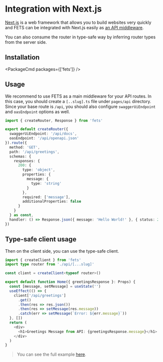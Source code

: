 
# Integration with Next.js

[Next.js](https://nextjs.org) is a web framework that allows you to build websites very quickly and
FETS can be integrated with Next.js easily as
[an API middleware](https://nextjs.org/docs/api-routes/api-middlewares).

You can also consume the router in type-safe way by inferring router types from the server side.

## Installation

<PackageCmd packages={['fets']} />

## Usage

We recommend to use FETS as a main middleware for your API routes. In this case, you should create a
`[..slug].ts` file under `pages/api` directory. Since your base route is `/api`, you should also
configure `swaggerUiEndpoint` and `oasEndpoint` options as well.

```ts filename=pages/api/[...slug].ts
import { createRouter, Response } from 'fets'

export default createRouter({
  swaggerUiEndpoint: '/api/docs',
  oasEndpoint: '/api/openapi.json'
}).route({
  method: 'GET',
  path: '/api/greetings',
  schemas: {
    responses: {
      200: {
        type: 'object',
        properties: {
          message: {
            type: 'string'
          }
        },
        required: ['message'],
        additionalProperties: false
      }
    }
  } as const,
  handler: () => Response.json({ message: 'Hello World!' }, { status: 200 })
})
```

## Type-safe client usage

Then on the client side, you can use the type-safe client.

```ts filename = pages/index.tsx
import { createClient } from 'fets'
import type router from './api/[...slug]'

const client = createClient<typeof router>()

export default function Home({ greetingsResponse }: Props) {
  const [message, setMessage] = useState('')
  useEffect(() => {
    client['/api/greetings']
      .get()
      .then(res => res.json())
      .then(res => setMessage(res.message))
      .catch(err => setMessage(`Error: ${err.message}`))
  }, [])
  return (
    <div>
      <h1>Greetings Message from API: {greetingsResponse.message}</h1>
    </div>
  )
}
```

> You can see the full example
> [here](https://github.com/ardatan/fets/tree/master/examples/nextjs-example).
